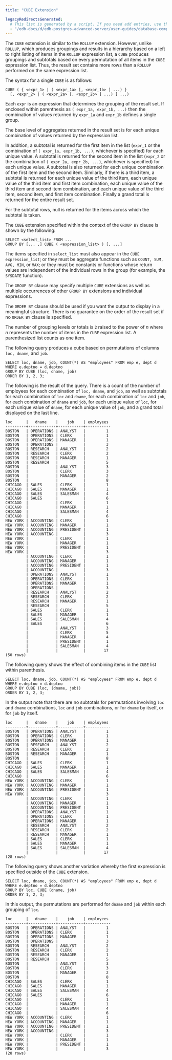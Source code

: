 ```yaml
---
title: "CUBE Extension"

legacyRedirectsGenerated:
  # This list is generated by a script. If you need add entries, use the `legacyRedirects` key.
  - "/edb-docs/d/edb-postgres-advanced-server/user-guides/database-compatibility-for-oracle-developers-guide/12/Database_Compatibility_for_Oracle_Developers_Guide.1.026.html"
---
```


<div id="cube_extension" class="registered_link"></div>

The `CUBE` extension is similar to the `ROLLUP` extension. However, unlike `ROLLUP`, which produces groupings and results in a hierarchy based on a left to right listing of items in the `ROLLUP` expression list, a `CUBE` produces groupings and subtotals based on every permutation of all items in the `CUBE` expression list. Thus, the result set contains more rows than a `ROLLUP` performed on the same expression list.

The syntax for a single `CUBE` is as follows:

```text
CUBE ( { <expr_1> | ( <expr_1a> [, <expr_1b> ] ...) }
  [, <expr_2> | ( <expr_2a> [, <expr_2b> ] ...) ] ...)
```

Each `expr` is an expression that determines the grouping of the result set. If enclosed within parenthesis as `( expr_1a, expr_1b, ...)` then the combination of values returned by `expr_1a` and `expr_1b` defines a single group.

The base level of aggregates returned in the result set is for each unique combination of values returned by the expression list.

In addition, a subtotal is returned for the first item in the list (`expr_1` or the combination of `( expr_1a, expr_1b, ...)`, whichever is specified) for each unique value. A subtotal is returned for the second item in the list (`expr_2` or the combination of `( expr_2a, expr_2b, ...)`, whichever is specified) for each unique value. A subtotal is also returned for each unique combination of the first item and the second item. Similarly, if there is a third item, a subtotal is returned for each unique value of the third item, each unique value of the third item and first item combination, each unique value of the third item and second item combination, and each unique value of the third item, second item, and first item combination. Finally a grand total is returned for the entire result set.

For the subtotal rows, null is returned for the items across which the subtotal is taken.

The `CUBE` extension specified within the context of the `GROUP BY` clause is shown by the following:

```text
SELECT <select_list> FROM ...
GROUP BY [... ,] CUBE ( <expression_list> ) [, ...]
```

The items specified in `select_list` must also appear in the `CUBE expression_list`; or they must be aggregate functions such as `COUNT, SUM, AVG, MIN`, or `MAX`; or they must be constants or functions whose return values are independent of the individual rows in the group (for example, the `SYSDATE` function).

The `GROUP BY` clause may specify multiple `CUBE` extensions as well as multiple occurrences of other `GROUP BY` extensions and individual expressions.

The `ORDER BY` clause should be used if you want the output to display in a meaningful structure. There is no guarantee on the order of the result set if no `ORDER BY` clause is specified.

The number of grouping levels or totals is `2` raised to the power of *n* where *n* represents the number of items in the `CUBE` expression list. A parenthesized list counts as one item.

The following query produces a cube based on permutations of columns `loc, dname`, and `job`.

```text
SELECT loc, dname, job, COUNT(*) AS "employees" FROM emp e, dept d
WHERE e.deptno = d.deptno
GROUP BY CUBE (loc, dname, job)
ORDER BY 1, 2, 3;
```

The following is the result of the query. There is a count of the number of employees for each combination of `loc, dname`, and `job`, as well as subtotals for each combination of `loc` and `dname`, for each combination of `loc` and `job`, for each combination of `dname` and `job`, for each unique value of `loc`, for each unique value of `dname`, for each unique value of `job`, and a grand total displayed on the last line.

```text
loc      |   dname    |    job    | employees
---------+------------+-----------+-----------
BOSTON   | OPERATIONS | ANALYST   |         1
BOSTON   | OPERATIONS | CLERK     |         1
BOSTON   | OPERATIONS | MANAGER   |         1
BOSTON   | OPERATIONS |           |         3
BOSTON   | RESEARCH   | ANALYST   |         2
BOSTON   | RESEARCH   | CLERK     |         2
BOSTON   | RESEARCH   | MANAGER   |         1
BOSTON   | RESEARCH   |           |         5
BOSTON   |            | ANALYST   |         3
BOSTON   |            | CLERK     |         3
BOSTON   |            | MANAGER   |         2
BOSTON   |            |           |         8
CHICAGO  | SALES      | CLERK     |         1
CHICAGO  | SALES      | MANAGER   |         1
CHICAGO  | SALES      | SALESMAN  |         4
CHICAGO  | SALES      |           |         6
CHICAGO  |            | CLERK     |         1
CHICAGO  |            | MANAGER   |         1
CHICAGO  |            | SALESMAN  |         4
CHICAGO  |            |           |         6
NEW YORK | ACCOUNTING | CLERK     |         1
NEW YORK | ACCOUNTING | MANAGER   |         1
NEW YORK | ACCOUNTING | PRESIDENT |         1
NEW YORK | ACCOUNTING |           |         3
NEW YORK |            | CLERK     |         1
NEW YORK |            | MANAGER   |         1
NEW YORK |            | PRESIDENT |         1
NEW YORK |            |           |         3
         | ACCOUNTING | CLERK     |         1
         | ACCOUNTING | MANAGER   |         1
         | ACCOUNTING | PRESIDENT |         1
         | ACCOUNTING |           |         3
         | OPERATIONS | ANALYST   |         1
         | OPERATIONS | CLERK     |         1
         | OPERATIONS | MANAGER   |         1
         | OPERATIONS |           |         3
         | RESEARCH   | ANALYST   |         2
         | RESEARCH   | CLERK     |         2
         | RESEARCH   | MANAGER   |         1
         | RESEARCH   |           |         5
         | SALES      | CLERK     |         1
         | SALES      | MANAGER   |         1
         | SALES      | SALESMAN  |         4
         | SALES      |           |         6
         |            | ANALYST   |         3
         |            | CLERK     |         5
         |            | MANAGER   |         4
         |            | PRESIDENT |         1
         |            | SALESMAN  |         4
         |            |           |        17
(50 rows)
```

The following query shows the effect of combining items in the `CUBE` list within parenthesis.

```text
SELECT loc, dname, job, COUNT(*) AS "employees" FROM emp e, dept d
WHERE e.deptno = d.deptno
GROUP BY CUBE (loc, (dname, job))
ORDER BY 1, 2, 3;
```

In the output note that there are no subtotals for permutations involving `loc` and `dname` combinations, `loc` and `job` combinations, or for `dname` by itself, or for `job` by itself.

```text
loc      |   dname    |    job    | employees
---------+------------+-----------+-----------
BOSTON   | OPERATIONS | ANALYST   |         1
BOSTON   | OPERATIONS | CLERK     |         1
BOSTON   | OPERATIONS | MANAGER   |         1
BOSTON   | RESEARCH   | ANALYST   |         2
BOSTON   | RESEARCH   | CLERK     |         2
BOSTON   | RESEARCH   | MANAGER   |         1
BOSTON   |            |           |         8
CHICAGO  | SALES      | CLERK     |         1
CHICAGO  | SALES      | MANAGER   |         1
CHICAGO  | SALES      | SALESMAN  |         4
CHICAGO  |            |           |         6
NEW YORK | ACCOUNTING | CLERK     |         1
NEW YORK | ACCOUNTING | MANAGER   |         1
NEW YORK | ACCOUNTING | PRESIDENT |         1
NEW YORK |            |           |         3
         | ACCOUNTING | CLERK     |         1
         | ACCOUNTING | MANAGER   |         1
         | ACCOUNTING | PRESIDENT |         1
         | OPERATIONS | ANALYST   |         1
         | OPERATIONS | CLERK     |         1
         | OPERATIONS | MANAGER   |         1
         | RESEARCH   | ANALYST   |         2
         | RESEARCH   | CLERK     |         2
         | RESEARCH   | MANAGER   |         1
         | SALES      | CLERK     |         1
         | SALES      | MANAGER   |         1
         | SALES      | SALESMAN  |         4
         |            |           |        17
(28 rows)
```

The following query shows another variation whereby the first expression is specified outside of the `CUBE` extension.

```text
SELECT loc, dname, job, COUNT(*) AS "employees" FROM emp e, dept d
WHERE e.deptno = d.deptno
GROUP BY loc, CUBE (dname, job)
ORDER BY 1, 2, 3;
```

In this output, the permutations are performed for `dname` and `job` within each grouping of `loc`.

```text
loc      |   dname    |    job    | employees
---------+------------+-----------+-----------
BOSTON   | OPERATIONS | ANALYST   |         1
BOSTON   | OPERATIONS | CLERK     |         1
BOSTON   | OPERATIONS | MANAGER   |         1
BOSTON   | OPERATIONS |           |         3
BOSTON   | RESEARCH   | ANALYST   |         2
BOSTON   | RESEARCH   | CLERK     |         2
BOSTON   | RESEARCH   | MANAGER   |         1
BOSTON   | RESEARCH   |           |         5
BOSTON   |            | ANALYST   |         3
BOSTON   |            | CLERK     |         3
BOSTON   |            | MANAGER   |         2
BOSTON   |            |           |         8
CHICAGO  | SALES      | CLERK     |         1
CHICAGO  | SALES      | MANAGER   |         1
CHICAGO  | SALES      | SALESMAN  |         4
CHICAGO  | SALES      |           |         6
CHICAGO  |            | CLERK     |         1
CHICAGO  |            | MANAGER   |         1
CHICAGO  |            | SALESMAN  |         4
CHICAGO  |            |           |         6
NEW YORK | ACCOUNTING | CLERK     |         1
NEW YORK | ACCOUNTING | MANAGER   |         1
NEW YORK | ACCOUNTING | PRESIDENT |         1
NEW YORK | ACCOUNTING |           |         3
NEW YORK |            | CLERK     |         1
NEW YORK |            | MANAGER   |         1
NEW YORK |            | PRESIDENT |         1
NEW YORK |            |           |         3
(28 rows)
```
